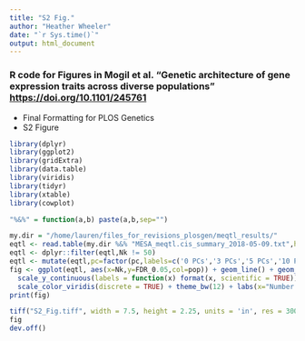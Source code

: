 ```yaml
---
title: "S2 Fig."
author: "Heather Wheeler"
date: "`r Sys.time()`"
output: html_document
---
```


### R code for Figures in Mogil et al. "Genetic architecture of gene expression traits across diverse populations" <https://doi.org/10.1101/245761>
- Final Formatting for PLOS Genetics
- S2 Figure

```r
library(dplyr)
library(ggplot2)
library(gridExtra)
library(data.table)
library(viridis)
library(tidyr)
library(xtable)
library(cowplot)

"%&%" = function(a,b) paste(a,b,sep="")
```

```r
my.dir = "/home/lauren/files_for_revisions_plosgen/meqtl_results/"
eqtl <- read.table(my.dir %&% "MESA_meqtl.cis_summary_2018-05-09.txt",header=TRUE)
eqtl <- dplyr::filter(eqtl,Nk != 50)
eqtl <- mutate(eqtl,pc=factor(pc,labels=c('0 PCs','3 PCs','5 PCs','10 PCs')))
fig <- ggplot(eqtl, aes(x=Nk,y=FDR_0.05,col=pop)) + geom_line() + geom_point() + facet_wrap(~pc,nrow=1) +
  scale_y_continuous(labels = function(x) format(x, scientific = TRUE)) +
  scale_color_viridis(discrete = TRUE) + theme_bw(12) + labs(x="Number of Peer Factors",y="Number of eQTLs\n(FDR < 0.05)",col="Population")
print(fig)
```


```r
tiff("S2_Fig.tiff", width = 7.5, height = 2.25, units = 'in', res = 300, compression = 'lzw')
fig
dev.off()
```

